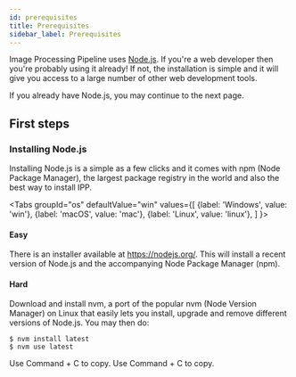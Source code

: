 ```yaml
---
id: prerequisites
title: Prerequisites
sidebar_label: Prerequisites
---
```



Image Processing Pipeline uses [Node.js](https://nodejs.org/). If you're a web developer then you're probably using it already! If not, the installation is simple and it will give you access to a large number of other web development tools.

If you already have Node.js, you may continue to the next page.

## First steps

### Installing Node.js

Installing Node.js is a simple as a few clicks and it comes with npm (Node Package Manager), the largest package registry in the world and also the best way to install IPP.

<Tabs
  groupId="os"
  defaultValue="win"
  values={[
    {label: 'Windows', value: 'win'},
    {label: 'macOS', value: 'mac'},
    {label: 'Linux', value: 'linux'},
  ]
}>
<TabItem value="win">


#### Easy

There is an installer available at https://nodejs.org/. This will install a recent version of Node.js and the accompanying Node Package Manager (npm).

#### Hard

Download and install nvm, a port of the popular nvm (Node Version Manager) on Linux that easily lets you install, upgrade and remove different versions of Node.js. You may then do:

```
$ nvm install latest
$ nvm use latest
```


</TabItem>
<TabItem value="mac">Use Command + C to copy.</TabItem>
<TabItem value="linux">Use Command + C to copy.</TabItem>
</Tabs>